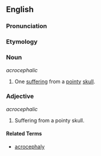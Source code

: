 ==English==

===Pronunciation===
{{substub}}

===Etymology===
{{substub}}

===Noun===
''acrocephalic''

# One [[suffer|suffering]] from a [[pointy]] [[skull]].

===Adjective===
''acrocephalic''

# Suffering from a pointy skull.


====Related Terms====
* [[acrocephaly]]